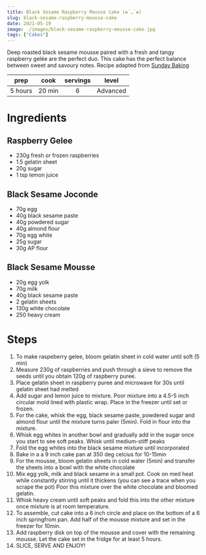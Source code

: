 ```yaml
---
title: Black Sesame Raspberry Mousse Cake (❁´◡`❁)
slug: black-sesame-raspberry-mousse-cake
date: 2021-05-19
image: ./images/black-sesame-raspberry-mousse-cake.jpg
tags: ["Cakes"]
---
```


<StyledParagraph>Deep roasted black sesame mousse paired with a fresh and tangy raspberry gelée are the perfect duo. This cake has the perfect balance between sweet and savoury notes. Recipe adapted from <a href="https://youtu.be/CUAPc1MzLcU">Sunday Baking</a></StyledParagraph>

| prep | cook | servings | level |
| :--: | :--: | :------: | :---: |
| 5 hours | 20 min |  6  | Advanced  |

# Ingredients

## Raspberry Gelee
- <ListItem>230g fresh or frozen raspberries</ListItem>
- <ListItem>1.5 gelatin sheet</ListItem>
- <ListItem>20g sugar</ListItem>
- <ListItem>1 tsp lemon juice</ListItem>
## Black Sesame Joconde 
- <ListItem>70g egg</ListItem>
- <ListItem>40g black sesame paste</ListItem>
- <ListItem>40g powdered sugar</ListItem>
- <ListItem>40g almond flour</ListItem>
- <ListItem>70g egg white</ListItem>
- <ListItem>25g sugar</ListItem>
- <ListItem>30g AP flour</ListItem>
## Black Sesame Mousse 
- <ListItem>20g egg yolk</ListItem>
- <ListItem>70g milk</ListItem>
- <ListItem>40g black sesame paste</ListItem>
- <ListItem>2 gelatin sheets</ListItem>
- <ListItem>130g white chocolate</ListItem>
- <ListItem>250 heavy cream</ListItem>

# Steps
1. To make raspeberry gelee, bloom gelatin sheet in cold water until soft (5 min)
2. Measure 230g of raspberries and push through a sieve to remove the seeds until you obtain 120g of raspberry puree. 
3. Place gelatin sheet in raspberry puree and microwave for 30s until gelatin sheet had melted 
4. Add sugar and lemon juice to mixture. Poor mixture into a 4.5-5 inch circular mold lined with plastic wrap. Place in the freezer until set or frozen. 
5. For the cake, whisk the egg, black sesame paste, powdered sugar and almond flour until the mixture turns paler (5min). Fold in flour into the mixture. 
6. Whisk egg whites in another bowl and gradually add in the sugar once you start to see soft peaks. Whisk until medium-stiff peaks 
7. Fold the egg whites into the black sesame mixture until incorporated
8. Bake in a a 9 inch cake pan at 350 deg celcius for 10-15min 
9. For the mousse, bloom gelatin sheets in cold water (5min) and transfer the sheets into a bowl with the white chocolate
10. Mix egg yolk, milk and black sesame in a small pot. Cook on med heat while constantly stirring until it thickens (you can see a trace when you scrape the pot) Poor this mixture over the white chocolate and bloomed gelatin. 
11. Whisk heavy cream until soft peaks and fold this into the other mixture once mixture is at room temperature. 
12. To assemble, cut cake into a 6 inch circle and place on the bottom of a 6 inch springfrom pan. Add half of the mousse mixture and set in the freezer for 10min.
13. Add raspberry disk on top of the mousse and cover with the remaining mousse. Let the cake set in the fridge for at least 5 hours. 
14. SLICE, SERVE AND ENJOY! 
